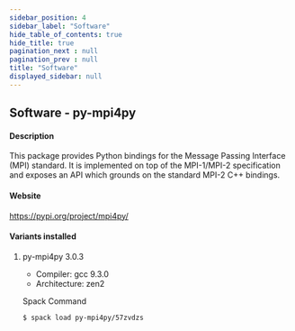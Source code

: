 ```yaml
---
sidebar_position: 4
sidebar_label: "Software"
hide_table_of_contents: true
hide_title: true
pagination_next : null
pagination_prev : null
title: "Software"
displayed_sidebar: null
---
```


## Software - py-mpi4py


#### Description
This package provides Python bindings for the Message Passing Interface (MPI) standard. It is implemented on top of the MPI-1/MPI-2 specification and exposes an API which grounds on the standard MPI-2 C++ bindings.

#### Website
https://pypi.org/project/mpi4py/

#### Variants installed

1. py-mpi4py 3.0.3

    - Compiler: gcc 9.3.0
    - Architecture: zen2

    Spack Command
    ```bash
    $ spack load py-mpi4py/57zvdzs
    ```
